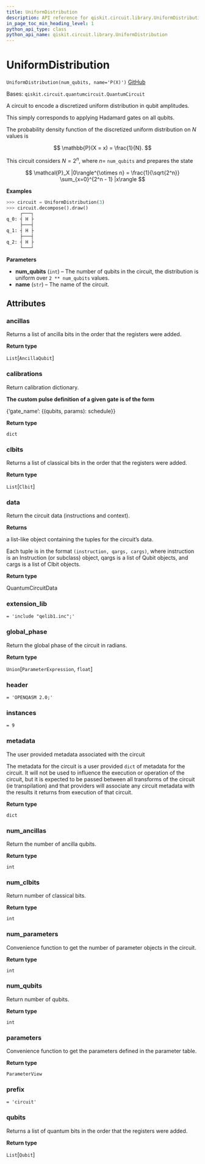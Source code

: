 ```yaml
---
title: UniformDistribution
description: API reference for qiskit.circuit.library.UniformDistribution
in_page_toc_min_heading_level: 1
python_api_type: class
python_api_name: qiskit.circuit.library.UniformDistribution
---
```


# UniformDistribution

<span id="qiskit.circuit.library.UniformDistribution" />

`UniformDistribution(num_qubits, name='P(X)')` [GitHub](https://github.com/qiskit/qiskit/tree/stable/0.19/qiskit/circuit/library/probability_distributions/uniform.py "view source code")

Bases: `qiskit.circuit.quantumcircuit.QuantumCircuit`

A circuit to encode a discretized uniform distribution in qubit amplitudes.

This simply corresponds to applying Hadamard gates on all qubits.

The probability density function of the discretized uniform distribution on $N$ values is

$$
\mathbb{P}(X = x) = \frac{1}{N}.
$$

This circuit considers $N = 2^n$, where $n =$ `num_qubits` and prepares the state

$$
\mathcal{P}_X |0\rangle^{\otimes n} = \frac{1}{\sqrt{2^n}} \sum_{x=0}^{2^n - 1} |x\rangle
$$

**Examples**

```python
>>> circuit = UniformDistribution(3)
>>> circuit.decompose().draw()
     ┌───┐
q_0: ┤ H ├
     ├───┤
q_1: ┤ H ├
     ├───┤
q_2: ┤ H ├
     └───┘
```

**Parameters**

*   **num\_qubits** (`int`) – The number of qubits in the circuit, the distribution is uniform over `2 ** num_qubits` values.
*   **name** (`str`) – The name of the circuit.

## Attributes

<span id="qiskit.circuit.library.UniformDistribution.ancillas" />

### ancillas

Returns a list of ancilla bits in the order that the registers were added.

**Return type**

`List`\[`AncillaQubit`]

<span id="qiskit.circuit.library.UniformDistribution.calibrations" />

### calibrations

Return calibration dictionary.

**The custom pulse definition of a given gate is of the form**

\{‘gate\_name’: \{(qubits, params): schedule}}

**Return type**

`dict`

<span id="qiskit.circuit.library.UniformDistribution.clbits" />

### clbits

Returns a list of classical bits in the order that the registers were added.

**Return type**

`List`\[`Clbit`]

<span id="qiskit.circuit.library.UniformDistribution.data" />

### data

Return the circuit data (instructions and context).

**Returns**

a list-like object containing the tuples for the circuit’s data.

Each tuple is in the format `(instruction, qargs, cargs)`, where instruction is an Instruction (or subclass) object, qargs is a list of Qubit objects, and cargs is a list of Clbit objects.

**Return type**

QuantumCircuitData

<span id="qiskit.circuit.library.UniformDistribution.extension_lib" />

### extension\_lib

`= 'include "qelib1.inc";'`

<span id="qiskit.circuit.library.UniformDistribution.global_phase" />

### global\_phase

Return the global phase of the circuit in radians.

**Return type**

`Union`\[`ParameterExpression`, `float`]

<span id="qiskit.circuit.library.UniformDistribution.header" />

### header

`= 'OPENQASM 2.0;'`

<span id="qiskit.circuit.library.UniformDistribution.instances" />

### instances

`= 9`

<span id="qiskit.circuit.library.UniformDistribution.metadata" />

### metadata

The user provided metadata associated with the circuit

The metadata for the circuit is a user provided `dict` of metadata for the circuit. It will not be used to influence the execution or operation of the circuit, but it is expected to be passed between all transforms of the circuit (ie transpilation) and that providers will associate any circuit metadata with the results it returns from execution of that circuit.

**Return type**

`dict`

<span id="qiskit.circuit.library.UniformDistribution.num_ancillas" />

### num\_ancillas

Return the number of ancilla qubits.

**Return type**

`int`

<span id="qiskit.circuit.library.UniformDistribution.num_clbits" />

### num\_clbits

Return number of classical bits.

**Return type**

`int`

<span id="qiskit.circuit.library.UniformDistribution.num_parameters" />

### num\_parameters

Convenience function to get the number of parameter objects in the circuit.

**Return type**

`int`

<span id="qiskit.circuit.library.UniformDistribution.num_qubits" />

### num\_qubits

Return number of qubits.

**Return type**

`int`

<span id="qiskit.circuit.library.UniformDistribution.parameters" />

### parameters

Convenience function to get the parameters defined in the parameter table.

**Return type**

`ParameterView`

<span id="qiskit.circuit.library.UniformDistribution.prefix" />

### prefix

`= 'circuit'`

<span id="qiskit.circuit.library.UniformDistribution.qubits" />

### qubits

Returns a list of quantum bits in the order that the registers were added.

**Return type**

`List`\[`Qubit`]

